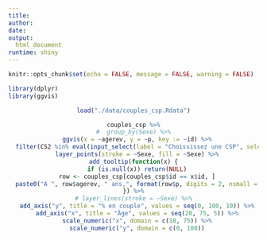 ```yaml
---
title: 
author: 
date: 
output: 
  html_document
runtime: shiny
---
```


```r
knitr::opts_chunk$set(echo = FALSE, message = FALSE, warning = FALSE)
```


```r
library(dplyr)
library(ggvis)
```

<center>
```r
load("./data/couples_csp.Rdata")

couples_csp %>%
#  group_by(Sexe) %>%
  ggvis(x = ~agerev, y = ~p, key := ~id) %>%
  filter(CS2 %in% eval(input_select(label = "Choississez une CSP", selected = "Professions intermédiaires de l'enseignement, de la santé, de la fonction publique et assimilés", choices = couples_csp$CS2, multiple = FALSE, selectize = TRUE))) %>%
  layer_points(stroke = ~Sexe, fill = ~Sexe) %>%
add_tooltip(function(x) {
  if (is.null(x)) return(NULL)
  row <- couples_csp[couples_csp$id == x$id, ]
  paste0("À ", row$agerev, " ans,", format(row$p, digits = 2, nsmall = 1), " % des ", tolower(row$Sexe), " sont en couple. ", collapse = "<br />")
}) %>%
# layer_lines(stroke = ~Sexe) %>%
  add_axis("y", title = "% en couple", values = seq(0, 100, 10)) %>%
  add_axis("x", title = "Âge", values = seq(20, 75, 5)) %>%
  scale_numeric("x", domain = c(18, 75)) %>%
  scale_numeric("y", domain = c(0, 100))

```
</center>